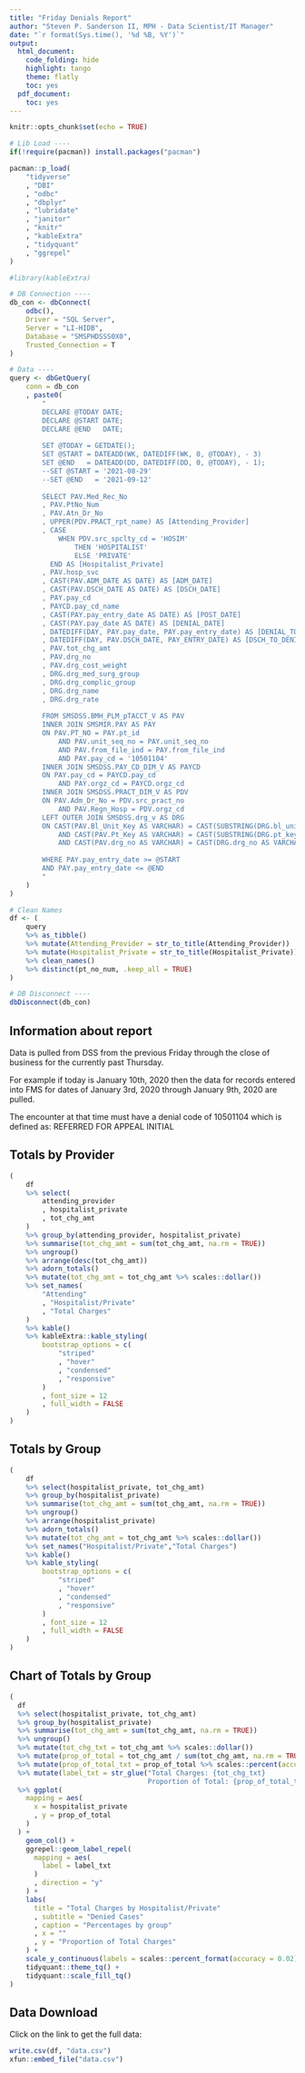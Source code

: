 ```yaml
---
title: "Friday Denials Report"
author: "Steven P. Sanderson II, MPH - Data Scientist/IT Manager"
date: "`r format(Sys.time(), '%d %B, %Y')`"
output:
  html_document:
    code_folding: hide
    highlight: tango
    theme: flatly
    toc: yes
  pdf_document:
    toc: yes
---
```


```r
knitr::opts_chunk$set(echo = TRUE)

# Lib Load ----
if(!require(pacman)) install.packages("pacman")

pacman::p_load(
    "tidyverse"
    , "DBI"
    , "odbc"
    , "dbplyr"
    , "lubridate"
    , "janitor"
    , "knitr"
    , "kableExtra"
    , "tidyquant"
    , "ggrepel"
)

#library(kableExtra)

# DB Connection ----
db_con <- dbConnect(
    odbc(),
    Driver = "SQL Server",
    Server = "LI-HIDB",
    Database = "SMSPHDSSS0X0",
    Trusted_Connection = T
)

# Data ----
query <- dbGetQuery(
    conn = db_con
    , paste0(
        "
        DECLARE @TODAY DATE;
        DECLARE @START DATE;
        DECLARE @END   DATE;
                
        SET @TODAY = GETDATE();
        SET @START = DATEADD(WK, DATEDIFF(WK, 0, @TODAY), - 3)
        SET @END   = DATEADD(DD, DATEDIFF(DD, 0, @TODAY), - 1);
        --SET @START = '2021-08-29'
        --SET @END   = '2021-09-12'
        
        SELECT PAV.Med_Rec_No
        , PAV.PtNo_Num
        , PAV.Atn_Dr_No 
        , UPPER(PDV.PRACT_rpt_name) AS [Attending_Provider]
        , CASE
        	WHEN PDV.src_spclty_cd = 'HOSIM'
        		THEN 'HOSPITALIST'
        		ELSE 'PRIVATE'
          END AS [Hospitalist_Private]
        , PAV.hosp_svc
        , CAST(PAV.ADM_DATE AS DATE) AS [ADM_DATE]
        , CAST(PAV.DSCH_DATE AS DATE) AS [DSCH_DATE]
        , PAY.pay_cd
        , PAYCD.pay_cd_name
        , CAST(PAY.pay_entry_date AS DATE) AS [POST_DATE]
        , CAST(PAY.pay_date AS DATE) AS [DENIAL_DATE]
        , DATEDIFF(DAY, PAY.pay_date, PAY.pay_entry_date) AS [DENIAL_TO_ENTRY_LAG]
        , DATEDIFF(DAY, PAV.DSCH_DATE, PAY_ENTRY_DATE) AS [DSCH_TO_DENIAL_LAG]
        , PAV.tot_chg_amt
        , PAV.drg_no
        , PAV.drg_cost_weight
        , DRG.drg_med_surg_group
        , DRG.drg_complic_group
        , DRG.drg_name
        , DRG.drg_rate
        
        FROM SMSDSS.BMH_PLM_pTACCT_V AS PAV
        INNER JOIN SMSMIR.PAY AS PAY
        ON PAV.PT_NO = PAY.pt_id
        	AND PAV.unit_seq_no = PAY.unit_seq_no
        	AND PAV.from_file_ind = PAY.from_file_ind
        	AND PAY.pay_cd = '10501104'
        INNER JOIN SMSDSS.PAY_CD_DIM_V AS PAYCD
        ON PAY.pay_cd = PAYCD.pay_cd
        	AND PAY.orgz_cd = PAYCD.orgz_cd
        INNER JOIN SMSDSS.PRACT_DIM_V AS PDV
        ON PAV.Adm_Dr_No = PDV.src_pract_no
        	AND PAV.Regn_Hosp = PDV.orgz_cd
        LEFT OUTER JOIN SMSDSS.drg_v AS DRG
        ON CAST(PAV.Bl_Unit_Key AS VARCHAR) = CAST(SUBSTRING(DRG.bl_unit_key, 9, 20) AS varchar)
        	AND CAST(PAV.Pt_Key AS VARCHAR) = CAST(SUBSTRING(DRG.pt_key, 9, 20) AS VARCHAR)
        	AND CAST(PAV.drg_no AS VARCHAR) = CAST(DRG.drg_no AS VARCHAR)
        
        WHERE PAY.pay_entry_date >= @START
        AND PAY.pay_entry_date <= @END
        "
    )
)

# Clean Names
df <- (
    query
    %>% as_tibble()
    %>% mutate(Attending_Provider = str_to_title(Attending_Provider))
    %>% mutate(Hospitalist_Private = str_to_title(Hospitalist_Private))
    %>% clean_names()
    %>% distinct(pt_no_num, .keep_all = TRUE)
)

# DB Disconnect ----
dbDisconnect(db_con)

```

## Information about report

Data is pulled from DSS from the previous Friday through the close of business for the currently past Thursday.

For example if today is January 10th, 2020 then the data for records entered into FMS for dates of January 3rd, 2020 through January 9th, 2020 are pulled.

The encounter at that time must have a denial code of 10501104 which is defined as: REFERRED FOR APPEAL INITIAL

## Totals by Provider

```r
(
    df
    %>% select(
        attending_provider
        , hospitalist_private
        , tot_chg_amt
    )
    %>% group_by(attending_provider, hospitalist_private)
    %>% summarise(tot_chg_amt = sum(tot_chg_amt, na.rm = TRUE))
    %>% ungroup()
    %>% arrange(desc(tot_chg_amt))
    %>% adorn_totals()
    %>% mutate(tot_chg_amt = tot_chg_amt %>% scales::dollar())
    %>% set_names(
        "Attending"
        , "Hospitalist/Private"
        , "Total Charges"
    )
    %>% kable()
    %>% kableExtra::kable_styling(
        bootstrap_options = c(
            "striped"
            , "hover"
            , "condensed"
            , "responsive"
        )
        , font_size = 12
        , full_width = FALSE
    )
)
```

## Totals by Group
```r
(
    df
    %>% select(hospitalist_private, tot_chg_amt)
    %>% group_by(hospitalist_private)
    %>% summarise(tot_chg_amt = sum(tot_chg_amt, na.rm = TRUE))
    %>% ungroup()
    %>% arrange(hospitalist_private)
    %>% adorn_totals()
    %>% mutate(tot_chg_amt = tot_chg_amt %>% scales::dollar())
    %>% set_names("Hospitalist/Private","Total Charges")
    %>% kable()
    %>% kable_styling(
        bootstrap_options = c(
            "striped"
            , "hover"
            , "condensed"
            , "responsive"
        )
        , font_size = 12
        , full_width = FALSE
    )
)
```
## Chart of Totals by Group

```r

(
  df
  %>% select(hospitalist_private, tot_chg_amt)
  %>% group_by(hospitalist_private)
  %>% summarise(tot_chg_amt = sum(tot_chg_amt, na.rm = TRUE))
  %>% ungroup()
  %>% mutate(tot_chg_txt = tot_chg_amt %>% scales::dollar())
  %>% mutate(prop_of_total = tot_chg_amt / sum(tot_chg_amt, na.rm = TRUE))
  %>% mutate(prop_of_total_txt = prop_of_total %>% scales::percent(accuracy = 0.02))
  %>% mutate(label_txt = str_glue("Total Charges: {tot_chg_txt}
                                  Proportion of Total: {prop_of_total_txt}"))
  %>% ggplot(
    mapping = aes(
      x = hospitalist_private
      , y = prop_of_total
    )
  ) +
    geom_col() +
    ggrepel::geom_label_repel(
      mapping = aes(
        label = label_txt
      )
      , direction = "y" 
    ) +
    labs(
      title = "Total Charges by Hospitalist/Private"
      , subtitle = "Denied Cases"
      , caption = "Percentages by group"
      , x = ""
      , y = "Proportion of Total Charges"
    ) +
    scale_y_continuous(labels = scales::percent_format(accuracy = 0.02)) +
    tidyquant::theme_tq() +
    tidyquant::scale_fill_tq()
)

```

## Data Download

Click on the link to get the full data: 
```r

write.csv(df, "data.csv")
xfun::embed_file("data.csv")

```

